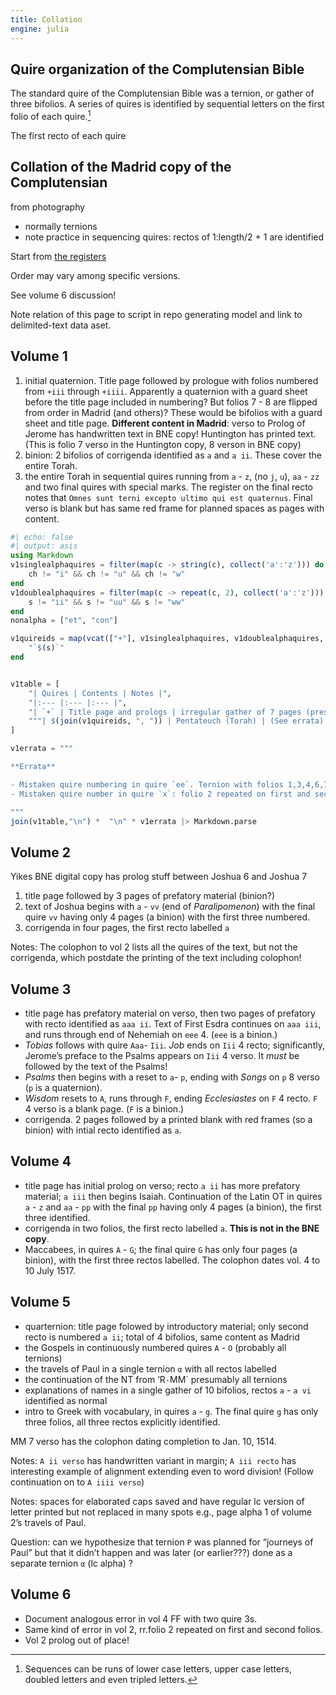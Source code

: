 ```yaml
---
title: Collation
engine: julia
---
```



## Quire organization of the Complutensian Bible

The standard quire of the Complutensian Bible was a ternion, or gather of three bifolios.  A series of quires is identified by sequential letters on the first folio of each quire.[^seq]

The first recto of each quire 


[^seq]: Sequences can be runs of lower case letters, upper case letters, doubled letters and even tripled letters.

## Collation of the Madrid copy of the Complutensian


from photography

- normally ternions
- note practice in sequencing quires: rectos of 1:length/2 + 1 are identified


Start from [the registers](../registers/)

Order may vary among specific versions.

See volume 6 discussion!

Note relation of this page to script in repo generating model and link to delimited-text data aset.

## Volume 1


1. initial quaternion. Title page followed by prologue with folios numbered from `+iii` through `+iiii`. Apparently a quaternion with a guard sheet before the title page included in numbering? But folios 7 - 8 are flipped from order in Madrid (and others)? These would be bifolios with a guard sheet and title page.  **Different content in Madrid**: verso to Prolog of Jerome has handwritten text in BNE copy!  Huntington has printed text. (This is folio 7 verso in the Huntington copy, 8 verson in BNE copy)
2. binion: 2 bifolios of corrigenda identified as `a` and `a ii`. These cover the entire Torah.
3. the entire Torah in sequential quires running from `a` - `z`, (no `j`, `u`), `aa` - `zz` and two final quires with special marks. The register on the final recto notes that `Omnes sunt terni excepto ultimo qui est quaternus`. Final verso is blank but has same red frame for planned spaces as pages with content.


```julia
#| echo: false
#| output: asis
using Markdown
v1singlealphaquires = filter(map(c -> string(c), collect('a':'z'))) do ch
    ch != "i" && ch != "u" && ch != "w"
end
v1doublealphaquires = filter(map(c -> repeat(c, 2), collect('a':'z'))) do s
	s != "ii" && s != "uu" && s != "ww"
end
nonalpha = ["et", "con"]

v1quireids = map(vcat(["+"], v1singlealphaquires, v1doublealphaquires, nonalpha)) do s
    "`$(s)`"
end


v1table = [
    "| Quires | Contents | Notes |", 
    "|:--- |:--- |:--- |",
    "| `+` | Title page and prologs | irregular gather of 7 pages (presumably a ternion with one tipped in single page) |",
    """| $(join(v1quireids, ", ")) | Pentateuch (Torah) | (See errata) |"""
]

v1errata = """

**Errata**

- Mistaken quire numbering in quire `ee`. Ternion with folios 1,3,4,6,7
- Mistaken quire number in quire `x`: folio 2 repeated on first and second folios; identified in our data set as quire `x`, page `2` and quire `x`, page `2 bis`.

"""
join(v1table,"\n") *  "\n" * v1errata |> Markdown.parse
```

## Volume 2

Yikes BNE digital copy has prolog stuff between Joshua 6 and Joshua 7



1. title page followed by 3 pages of prefatory material (binion?)
2. text of Joshua begins with `a` - `vv` (end of *Paralipomenon*) with the final quire `vv` having only 4 pages (a binion) with the first three numbered.
3. corrigenda in four pages, the first recto labelled `a`

Notes: The colophon to vol 2 lists all the quires of the text, but not the corrigenda, which postdate the printing of the text including colophon!


## Volume 3


- title page has prefatory material on verso, then two pages of prefatory with recto identified as `aaa ii`. Text of First Esdra continues on `aaa iii`, and runs through end of Nehemiah on `eee` 4. (`eee` is a binion.)
- *Tobias* follows with quire `Aaa`- `Iii`. *Job* ends on `Iii` 4 recto; significantly, Jerome's preface to the Psalms appears on `Iii` 4 verso.  It *must* be followed by the text of the Psalms!
- *Psalms* then begins with a reset to `a`- `p`, ending with *Songs* on `p` 8 verso (`p` is a quaternion).
- *Wisdom* resets to `A`, runs through `F`, ending *Ecclesiastes* on `F` 4 recto.  `F` 4 verso is a blank page. (`F` is a binion.)
- corrigenda. 2 pages followed by a printed blank with red frames (so a binion) with intial recto identified as `a`.




## Volume 4

- title page has initial prolog on verso; recto `a ii` has more prefatory material; `a iii` then begins Isaiah. Continuation of the Latin OT in quires `a` - `z` and `aa` - `pp` with the final `pp` having only 4 pages (a binion), the first three identified. 
- corrigenda in two folios, the first recto labelled `a`. **This is not in the BNE copy**.
- Maccabees, in quires `A` - `G`; the final quire `G` has only four pages (a binion), with the first three rectos labelled. The colophon dates vol. 4 to 10 July 1517.





## Volume 5

- quarternion: title page folowed by introductory material; only second recto is numbered `a ii`; total of 4 bifolios, same content as Madrid
- the Gospels in continuously  numbered quires `A` - `O` (probably all ternions)
- the travels of Paul in a single ternion `α` with all rectos labelled
- the continuation of the NT from 'R` - `MM` presumably all ternions
- explanations of names in a single gather of 10 bifolios, rectos `a` - `a vi` identified as normal
- intro to Greek with vocabulary, in quires `a` - `g`. The final quire `g` has only three folios, all three rectos explicitly identified.

MM 7 verso has the colophon dating completion to Jan. 10, 1514.

Notes: `A ii verso` has handwritten variant in margin; `A iii recto` has interesting example of alignment extending even to word division! (Follow continuation on to `A iiii verso`)

Notes: spaces for elaborated caps saved and have regular lc version of letter printed but not replaced in many spots e.g., page alpha 1 of volume 2's travels of Paul.

Question: can we hypothesize that ternion `P` was planned for "journeys of Paul" but that it didn't happen and was later (or earlier???) done as a separate ternion `α` (lc alpha) ?





## Volume 6

::: {.callout-note title="Note these!"}


- Document analogous error in vol 4 FF with two quire 3s.
- Same kind of error in vol 2, rr.folio 2 repeated on first and second folios.
- Vol 2 prolog out of place!
:::




